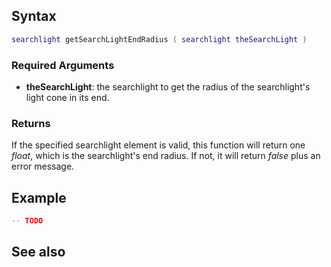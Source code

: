  
{{Client function}}
{{Needs_Example}}

{{New feature/item|3.0160|1.6|7683|This function gets the end radius of a [[/Element/Searchlight.md|searchlight]] element.}}

==Syntax== 
<syntaxhighlight lang="lua">
searchlight getSearchLightEndRadius ( searchlight theSearchLight )
</syntaxhighlight>
{{OOP||[[/Element/Searchlight.md|searchLight]]:getEndRadius|endRadius|setSearchLightEndRadius}}

===Required Arguments===
*'''theSearchLight''': the searchlight to get the radius of the searchlight's light cone in its end.

===Returns===
If the specified searchlight element is valid, this function will return one ''float'', which is the searchlight's end radius. If not, it will return ''false'' plus an error message.

==Example==
<syntaxhighlight lang="lua">
-- TODO
</syntaxhighlight>

==See also==
{{Client_searchlight_functions}}